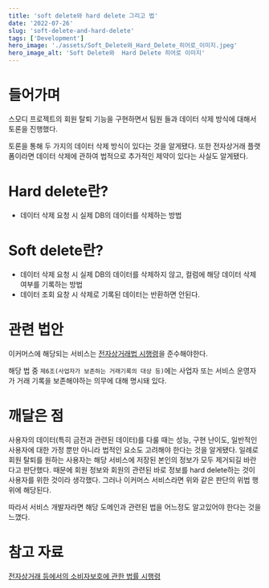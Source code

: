 ```yaml
---
title: 'soft delete와 hard delete 그리고 법'
date: '2022-07-26'
slug: 'soft-delete-and-hard-delete'
tags: ['Development']
hero_image: './assets/Soft_Delete와_Hard_Delete_히어로_이미지.jpeg'
hero_image_alt: 'Soft Delete와  Hard Delete 히어로 이미지'
---
```

# 들어가며

스모디 프로젝트의 회원 탈퇴 기능을 구현하면서 팀원 들과 데이터 삭제 방식에 대해서 토론을 진행했다.

토론을 통해 두 가지의 데이터 삭제 방식이 있다는 것을 알게됐다. 또한 전자상거래 플랫폼이라면 데이터 삭제에 관하여 법적으로 추가적인 제약이 있다는 사실도 알게됐다.

# Hard delete란?

- 데이터 삭제 요청 시 실제 DB의 데이터를 삭제하는 방법

# Soft delete란?

- 데이터 삭제 요청 시 실제 DB의 데이터를 삭제하지 않고, 컬럼에 해당 데이터 삭제 여부를 기록하는 방법
- 데이터 조회 요창 시 삭제로 기록된 데이터는 반환하면 안된다.

# 관련 법안

이커머스에 해당되는 서비스는 [전자상거래법 시행령](https://www.law.go.kr/%EB%B2%95%EB%A0%B9/%EC%A0%84%EC%9E%90%EC%83%81%EA%B1%B0%EB%9E%98%20%EB%93%B1%EC%97%90%EC%84%9C%EC%9D%98%20%EC%86%8C%EB%B9%84%EC%9E%90%EB%B3%B4%ED%98%B8%EC%97%90%20%EA%B4%80%ED%95%9C%20%EB%B2%95%EB%A5%A0%20%EC%8B%9C%ED%96%89%EB%A0%B9)을 준수해야한다.

해당 법 중 `제6조(사업자가 보존하는 거래기록의 대상 등)`에는 사업자 또는 서비스 운영자가 거래 기록을 보존해야하는 의무에 대해 명시돼 있다.

# 깨달은 점

사용자의 데이터(특히 금전과 관련된 데이터)를 다룰 때는 성능, 구현 난이도, 일반적인 사용자에 대한 가정 뿐만 아니라 법적인 요소도 고려해야 한다는 것을 알게됐다. 일례로 회원 탈퇴를 원하는 사용자는 해당 서비스에 저장된 본인의 정보가 모두 제거되길 바란다고 판단했다. 때문에 회원 정보와 회원의 관련된 바로 정보를 hard delete하는 것이 사용자를 위한 것이라 생각했다. 그러나 이커머스 서비스라면 위와 같은 판단의 위법 행위에 해당된다.

따라서 서비스 개발자라면 해당 도메인과 관련된 법을 어느정도 알고있어야 한다는 것을 느꼈다.

# 참고 자료

[전자상거래 등에서의 소비자보호에 관한 법률 시행령](https://www.law.go.kr/%EB%B2%95%EB%A0%B9/%EC%A0%84%EC%9E%90%EC%83%81%EA%B1%B0%EB%9E%98%20%EB%93%B1%EC%97%90%EC%84%9C%EC%9D%98%20%EC%86%8C%EB%B9%84%EC%9E%90%EB%B3%B4%ED%98%B8%EC%97%90%20%EA%B4%80%ED%95%9C%20%EB%B2%95%EB%A5%A0%20%EC%8B%9C%ED%96%89%EB%A0%B9)
